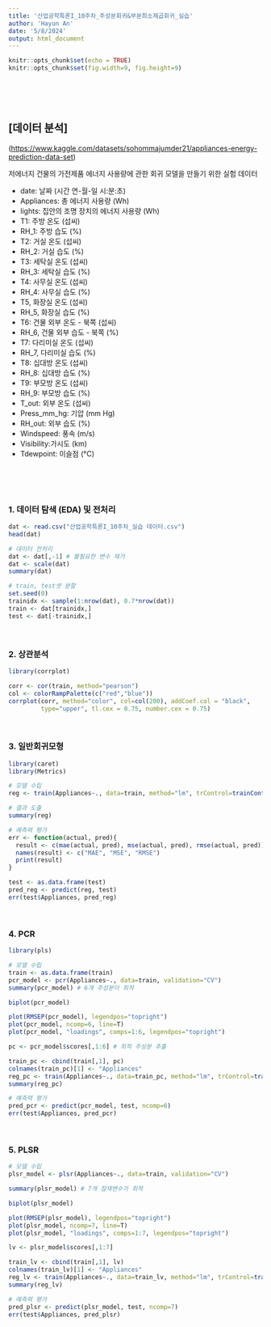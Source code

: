 ```yaml
---
title: '산업공학특론I_10주차_주성분회귀&부분최소제곱회귀_실습'
author: 'Hayun An'
date: '5/8/2024'
output: html_document
---
```


```r
knitr::opts_chunk$set(echo = TRUE)
knitr::opts_chunk$set(fig.width=9, fig.height=9)
```

<br> <br> <br>

## [데이터 분석]

(<https://www.kaggle.com/datasets/sohommajumder21/appliances-energy-prediction-data-set>)

저에너지 건물의 가전제품 에너지 사용량에 관한 회귀 모델을 만들기 위한 실험 데이터

-   date: 날짜 (시간 연-월-일 시:분:초)
-   Appliances: 총 에너지 사용량 (Wh)
-   lights: 집안의 조명 장치의 에너지 사용량 (Wh)
-   T1: 주방 온도 (섭씨)
-   RH_1: 주방 습도 (%)
-   T2: 거실 온도 (섭씨)
-   RH_2: 거실 습도 (%)
-   T3: 세탁실 온도 (섭씨)
-   RH_3: 세탁실 습도 (%)
-   T4: 사무실 온도 (섭씨)
-   RH_4: 사무실 습도 (%)
-   T5, 화장실 온도 (섭씨)
-   RH_5, 화장실 습도 (%)
-   T6: 건물 외부 온도 - 북쪽 (섭씨)
-   RH_6, 건물 외부 습도 - 북쪽 (%)
-   T7: 다리미실 온도 (섭씨)
-   RH_7, 다리미실 습도 (%)
-   T8: 십대방 온도 (섭씨)
-   RH_8: 십대방 습도 (%)
-   T9: 부모방 온도 (섭씨)
-   RH_9: 부모방 습도 (%)
-   T_out: 외부 온도 (섭씨)
-   Press_mm_hg: 기압 (mm Hg)
-   RH_out: 외부 습도 (%)
-   Windspeed: 풍속 (m/s)
-   Visibility:가시도 (km)
-   Tdewpoint: 이슬점 (°C)

<br> <br> <br>

### 1. 데이터 탐색 (EDA) 및 전처리

```r

dat <- read.csv("산업공학특론I_10주차_실습 데이터.csv")
head(dat)

# 데이터 전처리
dat <- dat[,-1] # 불필요한 변수 제거
dat <- scale(dat)
summary(dat)

# train, test셋 분할
set.seed(0)
trainidx <- sample(1:nrow(dat), 0.7*nrow(dat))
train <- dat[trainidx,]
test <- dat[-trainidx,]

```

<br>

### 2. 상관분석

```r
library(corrplot)

corr <- cor(train, method="pearson")
col <- colorRampPalette(c("red","blue"))
corrplot(corr, method="color", col=col(200), addCoef.col = "black",
         type="upper", tl.cex = 0.75, number.cex = 0.75)

```

<br>

### 3. 일반회귀모형

```r
library(caret)
library(Metrics)

# 모델 수립
reg <- train(Appliances~., data=train, method="lm", trControl=trainControl(method="cv"))

# 결과 도출
summary(reg)

# 예측력 평가
err <- function(actual, pred){
  result <- c(mae(actual, pred), mse(actual, pred), rmse(actual, pred))
  names(result) <- c("MAE", "MSE", "RMSE")
  print(result)
}

test <- as.data.frame(test)
pred_reg <- predict(reg, test)
err(test$Appliances, pred_reg)

```

<br>

### 4. PCR

```r
library(pls)

# 모델 수립
train <- as.data.frame(train)
pcr_model <- pcr(Appliances~., data=train, validation="CV")
summary(pcr_model) # 6개 주성분이 최적

biplot(pcr_model)

plot(RMSEP(pcr_model), legendpos="topright")
plot(pcr_model, ncomp=6, line=T)
plot(pcr_model, "loadings", comps=1:6, legendpos="topright")

pc <- pcr_model$scores[,1:6] # 최적 주성분 추출

train_pc <- cbind(train[,1], pc)
colnames(train_pc)[1] <- "Appliances"
reg_pc <- train(Appliances~., data=train_pc, method="lm", trControl=trainControl(method="cv"))
summary(reg_pc)

# 예측력 평가
pred_pcr <- predict(pcr_model, test, ncomp=6)
err(test$Appliances, pred_pcr)

```

<br>

### 5. PLSR

```r

# 모델 수립
plsr_model <- plsr(Appliances~., data=train, validation="CV")

summary(plsr_model) # 7개 잠재변수가 최적

biplot(plsr_model)

plot(RMSEP(plsr_model), legendpos="topright")
plot(plsr_model, ncomp=7, line=T)
plot(plsr_model, "loadings", comps=1:7, legendpos="topright")

lv <- plsr_model$scores[,1:7]

train_lv <- cbind(train[,1], lv)
colnames(train_lv)[1] <- "Appliances"
reg_lv <- train(Appliances~., data=train_lv, method="lm", trControl=trainControl(method="cv"))
summary(reg_lv)

# 예측력 평가
pred_plsr <- predict(plsr_model, test, ncomp=7)
err(test$Appliances, pred_plsr)

```
